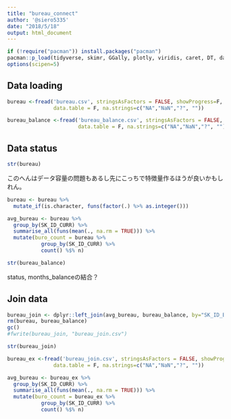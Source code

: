 ```yaml
---
title: "bureau_connect"
author: '@siero5335'
date: "2018/5/18"
output: html_document
---
```


```r
if (!require("pacman")) install.packages("pacman")
pacman::p_load(tidyverse, skimr, GGally, plotly, viridis, caret, DT, data.table, lightgbm, magrittr)
options(scipen=5)
```

## Data loading
```r
bureau <-fread('bureau.csv', stringsAsFactors = FALSE, showProgress=F,
               data.table = F, na.strings=c("NA","NaN","?", ""))

bureau_balance <-fread('bureau_balance.csv', stringsAsFactors = FALSE, showProgress=F,
                       data.table = F, na.strings=c("NA","NaN","?", ""))
```

## Data status
```r
str(bureau)
```
このへんはデータ容量の問題もあるし先にこっちで特徴量作るほうが良いかもしれん。

```r
bureau <- bureau %>% 
  mutate_if(is.character, funs(factor(.) %>% as.integer())) 

avg_bureau <- bureau %>% 
  group_by(SK_ID_CURR) %>% 
  summarise_all(funs(mean(., na.rm = TRUE))) %>% 
  mutate(buro_count = bureau %>%  
           group_by(SK_ID_CURR) %>% 
           count() %$% n)
```

```r
str(bureau_balance)
```
status, months_balanceの結合？



## Join data
```r
bureau_join <- dplyr::left_join(avg_bureau, bureau_balance, by="SK_ID_BUREAU")
rm(bureau, bureau_balance)
gc()
#fwrite(bureau_join, "bureau_join.csv")
```

```r
str(bureau_join)
```


```r
bureau_ex <-fread('bureau_join.csv', stringsAsFactors = FALSE, showProgress=F,
               data.table = F, na.strings=c("NA","NaN","?", ""))

```


```r
avg_bureau <- bureau_ex %>% 
  group_by(SK_ID_CURR) %>% 
  summarise_all(funs(mean(., na.rm = TRUE))) %>% 
  mutate(buro_count = bureau_ex %>%  
           group_by(SK_ID_CURR) %>% 
           count() %$% n)
```














